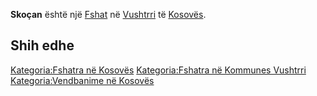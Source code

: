 {{Fshat në Kosovës
 | Emri                = Skoçan
| sqi_N_name = Skoçan
| sqi_N_FULL_NAME_RO = Skoçan
| sqi_N_FULL_NAME_ND_RO = Skocan
| sqi_N_SORT_NAME_RG = SKOCAN
| sqi_N_FULL_NAME_RG = Skoçan
| sqi_N_FULL_NAME_ND_RG = Skocan
| sqi_V_name = Skoçnë
| sqi_V_FULL_NAME_RO = Skoçnë Skocan
| sqi_V_FULL_NAME_ND_RO = Skocne Skocan
| sqi_V_SORT_NAME_RG = SKOCNE SKOCAN
| sqi_V_FULL_NAME_RG = Skoçnë Skocan
| sqi_V_FULL_NAME_ND_RG = Skocne Skocan
| srp_N_name = Skočna
| srp_N_FULL_NAME_RO = Skočna
| srp_N_FULL_NAME_ND_RO = Skocna
| srp_N_SORT_NAME_RG = SKOCNA
| srp_N_FULL_NAME_RG = Skočna
| srp_N_FULL_NAME_ND_RG = Skocna
| srp_NS_name = Скочна
| srp_NS_FULL_NAME_RO = Скочна
| srp_NS_FULL_NAME_ND_RO = Скочна
| srp_NS_SORT_NAME_RG = СКОЧНА
| srp_NS_FULL_NAME_RG = Скочна
| srp_NS_FULL_NAME_ND_RG = Скочна
| srp_V_name = Skočina
| srp_V_FULL_NAME_RO = Skočina
| srp_V_FULL_NAME_ND_RO = Skocina
| srp_V_SORT_NAME_RG = SKOCINA
| srp_V_FULL_NAME_RG = Skočina
| srp_V_FULL_NAME_ND_RG = Skocina

 | Emri (Rasa dhanore) = 
 | Figura              = 
 | Shteti              = Kosovo
 | Komuna              = Vushtrri
 | Kodi postar         = 
 | Sipërfaqja          = 

 | Popullsia           = 

 | Regj. i popullsisë  = 
 | Dend. e popullsisë  = 
 | Faqja zyrtare       = 
 <!--- Koordinatat ----> 
 | Gjerësia            = 42.86637
 | Gjatësia            = 21.032105
 | Lartësia            = 
}}
'''Skoçan''' është një [[Fshat]] në [[Vushtrri]] të [[Kosovës]].

<!-- == Gjeografia == -->
<!-- == Historia == -->
<!-- == Demografia == -->
== Shih edhe ==
{{Komuna Vushtrri}}
{{Kosovo-Administrata-Cung}}

[[Kategoria:Fshatra në Kosovës]]
[[Kategoria:Fshatra në Kommunes Vushtrri]]
[[Kategoria:Vendbanime në Kosovës]]